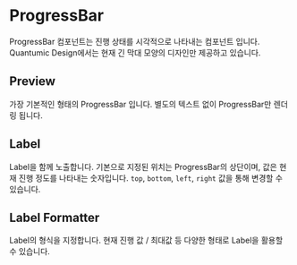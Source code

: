 
<Meta title="Components/ProgressBar" components={ProgressBar} />

# ProgressBar

ProgressBar 컴포넌트는 진행 상태를 시각적으로 나타내는 컴포넌트 입니다. Quantumic Design에서는 현재 긴 막대 모양의 디자인만 제공하고 있습니다.

## Preview

가장 기본적인 형태의 ProgressBar 입니다. 별도의 텍스트 없이 ProgressBar만 렌더링 됩니다.

<Canvas>
  <Story name="Preview">
    <Preview />
  </Story>
</Canvas>

## Label

Label을 함께 노출합니다. 기본으로 지정된 위치는 ProgressBar의 상단이며, 값은 현재 진행 정도를 나타내는 숫자입니다. `top`, `bottom`, `left`, `right` 값을 통해 변경할 수 있습니다.

<Canvas>
  <Story name="Label">
    <Label />
  </Story>
</Canvas>

## Label Formatter

Label의 형식을 지정합니다. 현재 진행 값 / 최대값 등 다양한 형태로 Label을 활용할 수 있습니다.

<Canvas>
  <Story name="Label Formatter">
    <LabelFormatter />
  </Story>
</Canvas>
